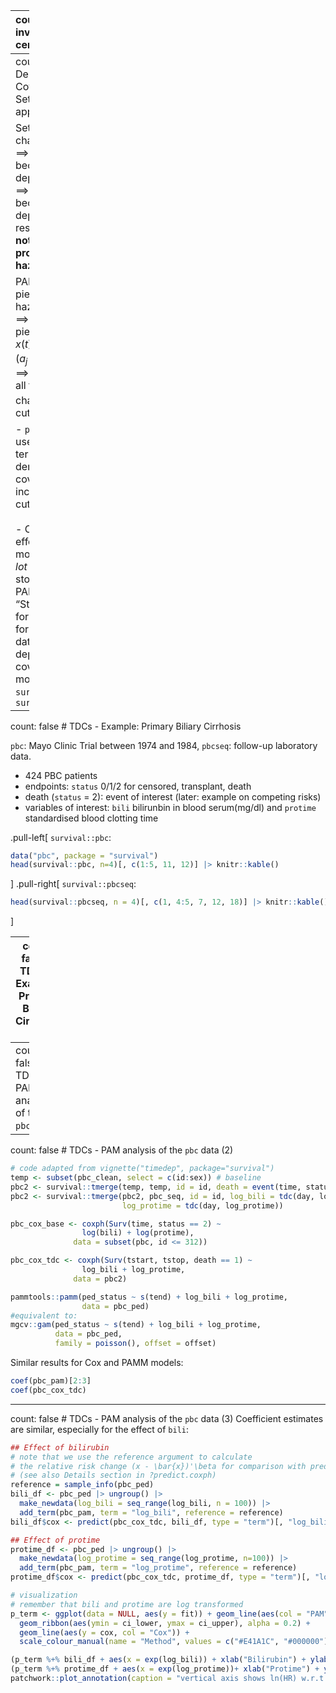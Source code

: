 
---
count: false
class: inverse, middle, center

.center[
.font120[
**Non-proportional Hazards**
]
]

<html>
  <div style=---float:left></div>
  <hr color='#005500' size=1px width=900pxpx>
</html>


---
count: false
# Time-Dependent Covariates (TDCs): Setting & PAMMs applicability

Setting: covariate $x$ changes over time $t$  <br>
$\implies$ the hazard rate becomes time dependent  <br>
$\implies$ the hazard ratio becomes time dependent, i.e. the resulting model **does not have proportional hazards**

PAMMs assume piecewise-constant hazard rate <br>
$\implies$ need to assume piecewise constant $x(t) \equiv x\left(a_j\right)$ for $t \in (a_{j-1}, a_{j}]$ <br>
$\implies$ need to include all times at which $x_i$ changes for any $i$ as cut points

- `pammtools::as_ped`: use formula special term `concurrent` to denote time-varying covariates and include all necessary cut points.<br><br>
- Computational effort for Cox PH models becomes a *lot* larger in start-stop format, affects PAMMs less.
- "Start-stop" data format is also used for left-truncated data and time-dependent covariates in the Cox model, c.f. `survival::survSplit`, `survival::tmerge`


---
count: false
# TDCs - Example: Primary Biliary Cirrhosis

`pbc`: Mayo Clinic Trial between 1974 and 1984, `pbcseq`: follow-up laboratory data.

- 424 PBC patients
- endpoints: `status` 0/1/2 for censored, transplant, death 
- death (`status` = 2): event of interest (later: example on competing risks)
- variables of interest:  `bili` bilirunbin in blood serum(mg/dl) and `protime` standardised blood clotting time

.pull-left[
`survival::pbc`:
```r
data("pbc", package = "survival")
head(survival::pbc, n=4)[, c(1:5, 11, 12)] |> knitr::kable()
```
]
.pull-right[
`survival::pbcseq`:
```r
head(survival::pbcseq, n = 4)[, c(1, 4:5, 7, 12, 18)] |> knitr::kable()
```
]

---
count: false
# TDCs - Example: Primary Biliary Cirrhosis (2)

Data transformation using `as_ped` function with formula special `concurrent`:

```r
pbc_clean <- pbc  |>  mutate(status = 1L * (status == 2)) |>
  filter(id <= 312) |>  select(id:sex)
pbc_seq <- pbcseq |>  mutate(log_bili = log(bili), log_protime = log(protime)) |>
  select(id, day, log_bili, log_protime)
pbc_ped <- as_ped(
  data = list(pbc_clean, pbc_seq), id = "id",  #!!
  formula = Surv(time, status) ~ . + concurrent(log_bili, log_protime, tz_var = "day")) #!!
```

This creates splits at
+ each event time
+ each time-point where the value of a TDC is updated




---
count: false
# TDCs - PAM analysis of the `pbc` data
```r
pbc_pam <- pamm(ped_status ~ s(tend) + log_bili + log_protime, data = pbc_ped)
summary(pbc_pam)
```

---
count: false
# TDCs - PAM analysis of the `pbc` data (2)

```r
# code adapted from vignette("timedep", package="survival")
temp <- subset(pbc_clean, select = c(id:sex)) # baseline
pbc2 <- survival::tmerge(temp, temp, id = id, death = event(time, status)) #set range
pbc2 <- survival::tmerge(pbc2, pbc_seq, id = id, log_bili = tdc(day, log_bili),
                         log_protime = tdc(day, log_protime))
```

```r
pbc_cox_base <- coxph(Surv(time, status == 2) ~
                log(bili) + log(protime),
              data = subset(pbc, id <= 312))
```

```r
pbc_cox_tdc <- coxph(Surv(tstart, tstop, death == 1) ~
                log_bili + log_protime,
              data = pbc2)
```

```r
pammtools::pamm(ped_status ~ s(tend) + log_bili + log_protime,
                data = pbc_ped)
#equivalent to:
mgcv::gam(ped_status ~ s(tend) + log_bili + log_protime,
          data = pbc_ped,
          family = poisson(), offset = offset)
```

Similar results for Cox and PAMM models:
```r
coef(pbc_pam)[2:3]
coef(pbc_cox_tdc)
```

---
count: false
# TDCs - PAM analysis of the `pbc` data (3)
Coefficient estimates are similar, especially for the
effect of `bili`:
```r
## Effect of bilirubin
# note that we use the reference argument to calculate
# the relative risk change (x - \bar{x})'\beta for comparison with predict.coxph
# (see also Details section in ?predict.coxph)
reference = sample_info(pbc_ped)
bili_df <- pbc_ped |> ungroup() |>
  make_newdata(log_bili = seq_range(log_bili, n = 100)) |>
  add_term(pbc_pam, term = "log_bili", reference = reference)
bili_df$cox <- predict(pbc_cox_tdc, bili_df, type = "term")[, "log_bili"]

## Effect of protime
protime_df <- pbc_ped |> ungroup() |>
  make_newdata(log_protime = seq_range(log_protime, n=100)) |>
  add_term(pbc_pam, term = "log_protime", reference = reference)
protime_df$cox <- predict(pbc_cox_tdc, protime_df, type = "term")[, "log_protime"]

# visualization
# remember that bili and protime are log transformed
p_term <- ggplot(data = NULL, aes(y = fit)) + geom_line(aes(col = "PAM")) +
  geom_ribbon(aes(ymin = ci_lower, ymax = ci_upper), alpha = 0.2) +
  geom_line(aes(y = cox, col = "Cox")) +
  scale_colour_manual(name = "Method", values = c("#E41A1C", "#000000"))

(p_term %+% bili_df + aes(x = exp(log_bili)) + xlab("Bilirubin") + ylab("ln(HR)") + theme(legend.position = "none")) +
(p_term %+% protime_df + aes(x = exp(log_protime))+ xlab("Protime") + ylab("ln(HR)")) +
patchwork::plot_annotation(caption = "vertical axis shows ln(HR) w.r.t. sample average")
```